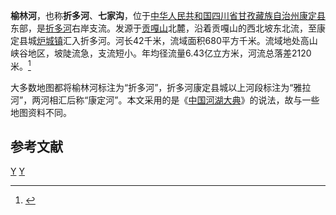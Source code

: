 {{Infobox River
  | river_name      = 榆林河
  | image_name      = River in Kangding.jpg
  | image_size      = 250px
  | caption         = 榆林河康定县城内河段
  | origin          = [[四川省|四川省]][[康定县|康定县]][[贡嘎山|贡嘎山]]北麓
  | mouth           = 四川省康定县[[炉城镇|炉城镇]][[折多河|折多河]]
  | basin_countries = 
  | length          = 42 km
  | elevation       = 
  | mouth_elevation = 
  | discharge       = 20.4 m<sup>3</sup>/s（河口）
  | watershed       = 680 km<sup>2</sup>
}}
'''榆林河'''，也称'''折多河'''、'''七家沟'''，位于[[中华人民共和国|中华人民共和国]][[四川省|四川省]][[甘孜藏族自治州|甘孜藏族自治州]][[康定县|康定县]]东部，是[[折多河|折多河]]右岸支流。发源于[[贡嘎山|贡嘎山]]北麓，沿着贡嘎山的西北坡东北流，至康定县城[[炉城镇|炉城镇]]汇入折多河。河长42千米，流域面积680平方千米。流域地处高山峡谷地区，坡陡流急，支流短小。年均径流量6.43亿立方米，河流总落差2120米。<ref name="中国河湖大典">{{cite book zh |author=《[[中国河湖大典|中国河湖大典]]》编纂委员会 |title=《中国河湖大典·长江卷》（上）|format=M|edition=1 |location=北京 |publisher=中国水利水电出版社 |date=2010年1月 |pages=122页 |id= ISBN 978-7-5084-6512-8}}</ref>

大多数地图都将榆林河标注为“折多河”，折多河康定县城以上河段标注为“雅拉河”，两河相汇后称“康定河”。本文采用的是《[[中国河湖大典|中国河湖大典]]》的说法，故与一些地图资料不同。

==参考文献==
{{reflist}}
[[Category:四川河流|Y]]
[[Category:大渡河水系|Y]]